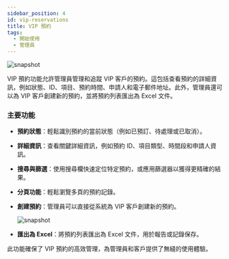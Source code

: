 ```yaml
---
sidebar_position: 4
id: vip-reservations
title: VIP 預約
tags:
  - 開始使用
  - 管理員
---
```




<BrowserWindow url={url}>

![snapshot](/assets/admin/resource-management-vip-reservations.png)

</BrowserWindow>

VIP 預約功能允許管理員管理和追蹤 VIP 客戶的預約。這包括查看預約的詳細資訊，例如狀態、ID、項目、預約時間、申請人和電子郵件地址。此外，管理員還可以為 VIP 客戶創建新的預約，並將預約列表匯出為 Excel 文件。

### 主要功能

- **預約狀態**：輕鬆識別預約的當前狀態（例如已預訂、待處理或已取消）。
- **詳細資訊**：查看關鍵詳細資訊，例如預約 ID、項目類型、時間段和申請人資訊。
- **搜尋與篩選**：使用搜尋欄快速定位特定預約，或應用篩選器以獲得更精確的結果。
- **分頁功能**：輕鬆瀏覽多頁的預約記錄。
- **創建預約**：管理員可以直接從系統為 VIP 客戶創建新的預約。

  ![snapshot](/assets/admin/resource-management-vip-reservation-add.png)

- **匯出為 Excel**：將預約列表匯出為 Excel 文件，用於報告或記錄保存。

此功能確保了 VIP 預約的高效管理，為管理員和客戶提供了無縫的使用體驗。

